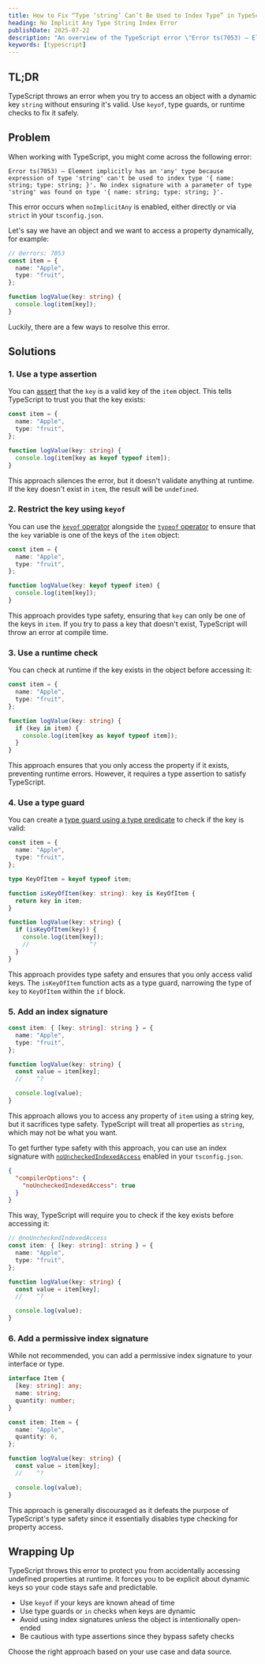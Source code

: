 ```yaml
---
title: How to Fix “Type ‘string’ Can’t Be Used to Index Type” in TypeScript
heading: No Implicit Any Type String Index Error
publishDate: 2025-07-22
description: "An overview of the TypeScript error \"Error ts(7053) ― Element implicitly has an 'any' type because expression of type 'string' can't be used to index type '\u007B name: string; type: string; \u007D'\" and different ways to resolve it."
keywords: [typescript]
---
```


## TL;DR

TypeScript throws an error when you try to access an object with a dynamic key `string` without ensuring it's valid. Use `keyof`, type guards, or runtime checks to fix it safely.

## Problem

When working with TypeScript, you might come across the following error:

```
Error ts(7053) ― Element implicitly has an 'any' type because expression of type 'string' can't be used to index type '{ name: string; type: string; }'. No index signature with a parameter of type 'string' was found on type '{ name: string; type: string; }'.
```

This error occurs when `noImplicitAny` is enabled, either directly or via `strict` in your `tsconfig.json`.

Let's say we have an object and we want to access a property dynamically, for example:

```ts twoslash
// @errors: 7053
const item = {
  name: "Apple",
  type: "fruit",
};

function logValue(key: string) {
  console.log(item[key]);
}
```

Luckily, there are a few ways to resolve this error.

## Solutions

### 1. Use a type assertion

You can [assert](https://www.typescriptlang.org/docs/handbook/2/everyday-types.html#type-assertions) that the `key` is a valid key of the `item` object. This tells TypeScript to trust you that the key exists:

```ts twoslash
const item = {
  name: "Apple",
  type: "fruit",
};

function logValue(key: string) {
  console.log(item[key as keyof typeof item]);
}
```

This approach silences the error, but it doesn't validate anything at runtime. If the key doesn't exist in `item`, the result will be `undefined`.

### 2. Restrict the key using `keyof`

You can use the [`keyof` operator](https://www.typescriptlang.org/docs/handbook/2/keyof-types.html) alongside the [`typeof` operator](https://www.typescriptlang.org/docs/handbook/2/typeof-types.html) to ensure that the `key` variable is one of the keys of the `item` object:

```ts twoslash
const item = {
  name: "Apple",
  type: "fruit",
};

function logValue(key: keyof typeof item) {
  console.log(item[key]);
}
```

This approach provides type safety, ensuring that `key` can only be one of the keys in `item`. If you try to pass a key that doesn't exist, TypeScript will throw an error at compile time.

### 3. Use a runtime check

You can check at runtime if the key exists in the object before accessing it:

```ts twoslash
const item = {
  name: "Apple",
  type: "fruit",
};

function logValue(key: string) {
  if (key in item) {
    console.log(item[key as keyof typeof item]);
  }
}
```

This approach ensures that you only access the property if it exists, preventing runtime errors. However, it requires a type assertion to satisfy TypeScript.

### 4. Use a type guard

You can create a [type guard using a type predicate](https://www.typescriptlang.org/docs/handbook/2/narrowing.html#using-type-predicates) to check if the key is valid:

```ts twoslash
const item = {
  name: "Apple",
  type: "fruit",
};

type KeyOfItem = keyof typeof item;

function isKeyOfItem(key: string): key is KeyOfItem {
  return key in item;
}

function logValue(key: string) {
  if (isKeyOfItem(key)) {
    console.log(item[key]);
    //                 ^?
  }
}
```

This approach provides type safety and ensures that you only access valid keys. The `isKeyOfItem` function acts as a type guard, narrowing the type of `key` to `KeyOfItem` within the `if` block.

### 5. Add an index signature

```ts twoslash
const item: { [key: string]: string } = {
  name: "Apple",
  type: "fruit",
};

function logValue(key: string) {
  const value = item[key];
  //    ^?

  console.log(value);
}
```

This approach allows you to access any property of `item` using a string key, but it sacrifices type safety. TypeScript will treat all properties as `string`, which may not be what you want.

To get further type safety with this approach, you can use an index signature with [`noUncheckedIndexedAccess`](https://www.typescriptlang.org/tsconfig/#noUncheckedIndexedAccess) enabled in your `tsconfig.json`.

```json title=tsconfig.json
{
  "compilerOptions": {
    "noUncheckedIndexedAccess": true
  }
}
```

This way, TypeScript will require you to check if the key exists before accessing it:

```ts twoslash
// @noUncheckedIndexedAccess
const item: { [key: string]: string } = {
  name: "Apple",
  type: "fruit",
};

function logValue(key: string) {
  const value = item[key];
  //    ^?

  console.log(value);
}
```

### 6. Add a permissive index signature

While not recommended, you can add a permissive index signature to your interface or type.

```ts twoslash
interface Item {
  [key: string]: any;
  name: string;
  quantity: number;
}

const item: Item = {
  name: "Apple",
  quantity: 6,
};

function logValue(key: string) {
  const value = item[key];
  //    ^?

  console.log(value);
}
```

This approach is generally discouraged as it defeats the purpose of TypeScript's type safety since it essentially disables type checking for property access.

## Wrapping Up

TypeScript throws this error to protect you from accidentally accessing undefined properties at runtime. It forces you to be explicit about dynamic keys so your code stays safe and predictable.

- Use `keyof` if your keys are known ahead of time
- Use type guards or `in` checks when keys are dynamic
- Avoid using index signatures unless the object is intentionally open-ended
- Be cautious with type assertions since they bypass safety checks

Choose the right approach based on your use case and data source.
